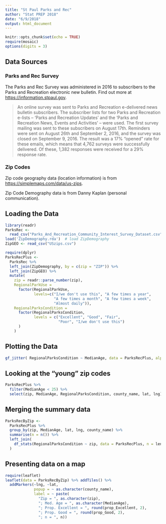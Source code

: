 ```yaml
---
title: "St Paul Parks and Rec"
author: "Stat PREP 2018"
date: "6/9/2018"
output: html_document
---
```


```r
knitr::opts_chunk$set(echo = TRUE)
require(mosaic)
options(digits = 3)
```

## Data Sources

### Parks and Rec Survey

The Parks and Rec Survey was administered in 2016 to subscribers to the Parks and Recreation electronic new bulletin.  Find out more at [https://information.stpaul.gov](https://information.stpaul.gov/Public-Facilities-Services/Parks-And-Recreation-Community-Interest-Survey-Dat/x757-9f5s).

> An online survey was sent to Parks and Recreation e-delivered news bulletin subscribers. The 
subscriber lists for two Parks and Recreation e-lists – 'Parks and Recreation Updates' and the 
'Parks and Recreation News, Events and Activities' – were used.  The first survey mailing was 
sent to these subscribers on August 17th.  Reminders were sent on August 26th and September 2, 
2016, and the survey was closed on September 9, 2016. The result was a 17% "opened" rate for 
these emails, which means that 4,762 surveys were successfully delivered. Of these, 1,382 
responses were received for a 29% response rate.

### Zip Codes

Zip code geography data (location information) is from [https://simplemaps.com/data/us-zips](https://simplemaps.com/data/us-zips).

Zip Code Demography data is from Danny Kaplan (personal communication).

## Loading the Data

```r
library(readr)
ParksRec <- 
  read_csv("Parks_And_Recreation_Community_Interest_Survey_Dataset.csv")
load('ZipDemography.rda')  # load ZipDemography
ZipGEO <- read_csv("USzips.csv")
```

```r
require(dplyr)
ParksRecPlus <-
  ParksRec %>%
  left_join(ZipDemography, by = c(zip = "ZIP")) %>%
  left_join(ZipGEO) %>%
  mutate(
    zip = readr::parse_number(zip),
    RegionalParkUse = 
      factor(RegionalParkUse, 
             levels=c("I/we don't use this", "A few times a year", 
                      "A few times a month", "A few times a week", 
                      "Almost daily")),
    RegionalParksCondition = 
      factor(RegionalParksCondition,
             levels = c("Excellent", "Good", "Fair", 
                        "Poor", "I/we don't use this")
      )
    )
```

## Plotting the Data

```r
gf_jitter( RegionalParksCondition ~ MedianAge, data = ParksRecPlus, alpha = 0.15)
```
## Looking at the "young" zip codes

```r
ParksRecPlus %>% 
  filter(MedianAge < 25) %>%
  select(zip, MedianAge, RegionalParksCondition, county_name, lat, lng)
```

## Merging the summary data

```r
ParksRecByZip <-
  ParksRecPlus %>%
  group_by(zip, MedianAge, lat, lng, county_name) %>%
  summarise(n = n()) %>%
  left_join(
    df_stats(RegionalParksCondition ~ zip, data = ParksRecPlus, n = length, props)
  )

```

## Presenting data on a map

```r
require(leaflet)
leaflet(data = ParksRecByZip) %>% addTiles() %>%
  addMarkers(~lng, ~lat,
             popup = ~ as.character(county_name), 
             label = ~ paste(
               "Zip = ", as.character(zip), 
               "; Med. Age = ", as.character(MedianAge), 
               "; Prop. Excellent = ", round(prop_Excellent, 2),
               "; Prop. Good = ", round(prop_Good, 2),
               "; n = ", n))
 
```

